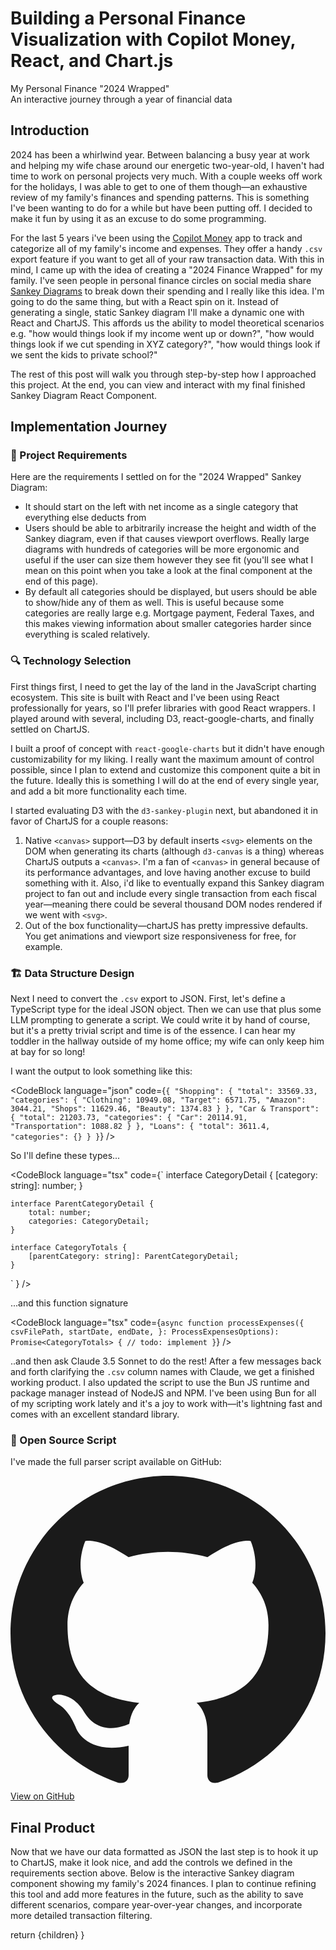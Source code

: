 


# Building a Personal Finance Visualization with Copilot Money, React, and Chart.js

<div className="flex flex-col gap-2 my-6 self-start">
  <div className="text-blue-400 text-lg font-medium">My Personal Finance "2024 Wrapped"</div>
  <div className="border-l-4 border-blue-500 pl-4 italic text-gray-400">An interactive journey through a year of financial data</div>
</div>

## Introduction
2024 has been a whirlwind year. Between balancing a busy year at work and helping my wife chase around our energetic two-year-old, I haven't had time to work on personal projects very much. With a couple weeks off work for the holidays, I was able to get to one of them though—an exhaustive review of my family's finances and spending patterns. This is something I've been wanting to do for a while but have been putting off. I decided to make it fun by using it as an excuse to do some programming.

For the last 5 years i've been using the [Copilot Money](https://copilot.money/) app to track and categorize all of my family's income and expenses. They offer a handy `.csv` export feature if you want to get all of your raw transaction data. With this in mind, I came up with the idea of creating a "2024 Finance Wrapped" for my family. I've seen people in personal finance circles on social media share [Sankey Diagrams](https://en.wikipedia.org/wiki/Sankey_diagram) to break down their spending and I really like this idea. I'm going to do the same thing, but with a React spin on it. Instead of generating a single, static Sankey diagram I'll make a dynamic one with React and ChartJS. This affords us the ability to model theoretical scenarios e.g. "how would things look if my income went up or down?", "how would things look if we cut spending in XYZ category?", "how would things look if we sent the kids to private school?"

The rest of this post will walk you through step-by-step how I approached this project. At the end, you can view and interact with my final finished Sankey Diagram React Component.

## Implementation Journey

<div className="bg-gray-800 border-l-4 border-blue-500 p-4 rounded my-6">
  <h3 className="text-blue-400 font-semibold text-lg mb-2">📝 Project Requirements</h3>

Here are the requirements I settled on for the "2024 Wrapped" Sankey Diagram:
- It should start on the left with net income as a single category that everything else deducts from
- Users should be able to arbitrarily increase the height and width of the Sankey diagram, even if that causes viewport overflows. Really large diagrams with hundreds of categories will be more ergonomic and useful if the user can size them however they see fit (you'll see what I mean on this point when you take a look at the final component at the end of this page).
- By default all categories should be displayed, but users should be able to show/hide any of them as well. This is useful because some categories are really large e.g. Mortgage payment, Federal Taxes, and this makes viewing information about smaller categories harder since everything is scaled relatively.
</div>

<div className="bg-gray-800 border-l-4 border-green-500 p-4 rounded my-6">
  <h3 className="text-green-400 font-semibold text-lg mb-2">🔍 Technology Selection</h3>

First things first, I need to get the lay of the land in the JavaScript charting ecosystem. This site is built with React and I've been using React professionally for years, so I'll prefer libraries with good React wrappers. I played around with several, including D3, react-google-charts, and finally settled on ChartJS.

I built a proof of concept with `react-google-charts` but it didn't have enough customizability for my liking. I really want the maximum amount of control possible, since I plan to extend and customize this component quite a bit in the future. Ideally this is something I will do at the end of every single year, and add a bit more functionality each time.

I started evaluating D3 with the `d3-sankey-plugin` next, but abandoned it in favor of ChartJS for a couple reasons:
1. Native `<canvas>` support—D3 by default inserts `<svg>` elements on the DOM when generating its charts (although `d3-canvas` is a thing) whereas ChartJS outputs a `<canvas>`. I'm a fan of `<canvas>` in general because of its performance advantages, and love having another excuse to build something with it. Also, i'd like to eventually expand this Sankey diagram project to fan out and include every single transaction from each fiscal year—meaning there could be several thousand DOM nodes rendered if we went with `<svg>`. 
2. Out of the box functionality—chartJS has pretty impressive defaults. You get animations and viewport size responsiveness for free, for example. 
</div>

<div className="bg-gray-800 border-l-4 border-purple-500 p-4 rounded my-6">
  <h3 className="text-purple-400 font-semibold text-lg mb-2">🏗️ Data Structure Design</h3>

Next I need to convert the `.csv` export to JSON. First, let's define a TypeScript type for the ideal JSON object. Then we can use that plus some LLM prompting to generate a script. We could write it by hand of course, but it's a pretty trivial script and time is of the essence. I can hear my toddler in the hallway outside of my home office; my wife can only keep him at bay for so long!

I want the output to look something like this:

<CodeBlock language="json" code={`{
"Shopping": {
    "total": 33569.33,
    "categories": {
      "Clothing": 10949.08,
      "Target": 6571.75,
      "Amazon": 3044.21,
      "Shops": 11629.46,
      "Beauty": 1374.83
    }
  },
  "Car & Transport": {
    "total": 21203.73,
    "categories": {
      "Car": 20114.91,
      "Transportation": 1088.82
    }
  },
  "Loans": {
    "total": 3611.4,
    "categories": {}
  }
}`} />

So I'll define these types...

<CodeBlock language="tsx" code={`
    interface CategoryDetail {
        [category: string]: number;
    }

    interface ParentCategoryDetail {
        total: number;
        categories: CategoryDetail;
    }

    interface CategoryTotals {
        [parentCategory: string]: ParentCategoryDetail;
    }
`
} />

...and this function signature

<CodeBlock language="tsx" code={`
    async function processExpenses({
        csvFilePath,
        startDate,
        endDate,
    }: ProcessExpensesOptions): Promise<CategoryTotals> {
        // todo: implement
    }
`} />

..and then ask Claude 3.5 Sonnet to do the rest! After a few messages back and forth clarifying the `.csv` column names with Claude, we get a finished working product.
I also updated the script to use the Bun JS runtime and package manager instead of NodeJS and NPM. I've been using Bun for all of my scripting work lately and it's a joy to work with—it's lightning fast and comes with an excellent standard library. 
</div>

<div className="bg-gray-800 border-l-4 border-yellow-500 p-4 rounded my-6 w-full">
  <h3 className="text-yellow-400 font-semibold text-lg mb-2">🔗 Open Source Script</h3>
  <p className="mb-3">I've made the full parser script available on GitHub:</p>
  <a href="https://github.com/perich/copilot-money-csv-parser" target="_blank" rel="noopener noreferrer" className="inline-flex items-center bg-gray-700 hover:bg-gray-600 text-gray-200 font-medium py-2 px-4 rounded-md transition-colors duration-200">
    <svg xmlns="http://www.w3.org/2000/svg" className="h-5 w-5 mr-2" viewBox="0 0 24 24" fill="currentColor">
      <path d="M12 0c-6.626 0-12 5.373-12 12 0 5.302 3.438 9.8 8.207 11.387.599.111.793-.261.793-.577v-2.234c-3.338.726-4.033-1.416-4.033-1.416-.546-1.387-1.333-1.756-1.333-1.756-1.089-.745.083-.729.083-.729 1.205.084 1.839 1.237 1.839 1.237 1.07 1.834 2.807 1.304 3.492.997.107-.775.418-1.305.762-1.604-2.665-.305-5.467-1.334-5.467-5.931 0-1.311.469-2.381 1.236-3.221-.124-.303-.535-1.524.117-3.176 0 0 1.008-.322 3.301 1.23.957-.266 1.983-.399 3.003-.404 1.02.005 2.047.138 3.006.404 2.291-1.552 3.297-1.23 3.297-1.23.653 1.653.242 2.874.118 3.176.77.84 1.235 1.911 1.235 3.221 0 4.609-2.807 5.624-5.479 5.921.43.372.823 1.102.823 2.222v3.293c0 .319.192.694.801.576 4.765-1.589 8.199-6.086 8.199-11.386 0-6.627-5.373-12-12-12z"/>
    </svg>
    View on GitHub
  </a>
</div>

## Final Product

<div className="mb-6 text-gray-300">
  Now that we have our data formatted as JSON the last step is to hook it up to ChartJS, make it look nice, and add the controls we defined in the requirements section above. Below is the interactive Sankey diagram component showing my family's 2024 finances.     I plan to continue refining this tool and add more features in the future, such as the ability to save different scenarios, compare year-over-year changes, and incorporate more detailed transaction filtering.

</div>

<SankeyDiagram/>

  return <MdxLayout date={date}>{children}</MdxLayout>
}